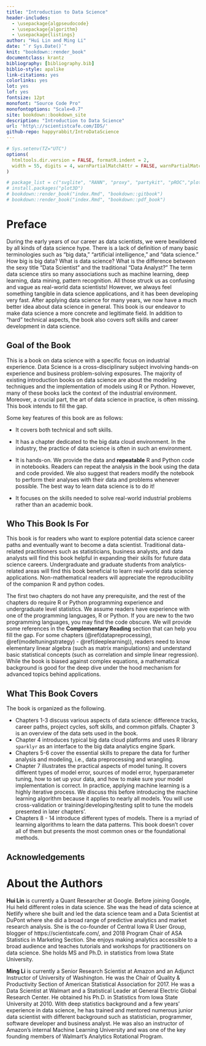 ```yaml
--- 
title: "Introduction to Data Science"
header-includes:
  - \usepackage{algpseudocode}
  - \usepackage{algorithm}
  - \usepackage{listings}
author: "Hui Lin and Ming Li"
date: "`r Sys.Date()`"
knit: "bookdown::render_book"
documentclass: krantz
bibliography: [bibliography.bib]
biblio-style: apalike
link-citations: yes
colorlinks: yes
lot: yes
lof: yes
fontsize: 12pt
monofont: "Source Code Pro"
monofontoptions: "Scale=0.7"
site: bookdown::bookdown_site
description: "Introduction to Data Science"
url: 'http\://scientistcafe.com/IDS/'
github-repo: happyrabbit/IntroDataScience
---
```


```r
# Sys.setenv(TZ="UTC")
options(
  htmltools.dir.version = FALSE, formatR.indent = 2,
  width = 55, digits = 4, warnPartialMatchAttr = FALSE, warnPartialMatchDollar = FALSE
)

# package_list = c("svglite", "RANN", "proxy", "partykit", "pROC","plot3D")
# install.packages("plot3D")
# bookdown::render_book("index.Rmd", "bookdown::gitbook")
# bookdown::render_book("index.Rmd", "bookdown::pdf_book")
```

# Preface{-}

During the early years of our career as data scientists, we were bewildered by all kinds of data science hype. There is a lack of definition of many basic terminologies such as "big data," "artificial intelligence," and "data science." How big is big data? What is data science? What is the difference between the sexy title "Data Scientist" and the traditional "Data Analyst?" The term data science stirs so many associations such as machine learning, deep learning, data mining, pattern recognition. All those struck us as confusing and vague as real-world data scientists! However, we always feel something tangible in data science applications, and it has been developing very fast. After applying data science for many years, we now have a much better idea about data science in general. This book is our endeavor to make data science a more concrete and legitimate field. In addition to "hard" technical aspects, the book also covers soft skills and career development in data science. 

## Goal of the Book {-}

This is a book on data science with a specific focus on industrial experience. Data Science is a cross-disciplinary subject involving hands-on experience and business problem-solving exposures. The majority of existing introduction books on data science are about the modeling techniques and the implementation of models using R or Python. However, many of these books lack the context of the industrial environment. Moreover, a crucial part, the art of data science in practice, is often missing. This book intends to fill the gap.

Some key features of this book are as follows:

- It covers both technical and soft skills.

- It has a chapter dedicated to the big data cloud environment. In the industry, the practice of data science is often in such an environment.

- It is hands-on. We provide the data and **repeatable** R and Python code in notebooks. Readers can repeat the analysis in the book using the data and code provided. We also suggest that readers modify the notebook to perform their analyses with their data and problems whenever possible. The best way to learn data science is to do it!

- It focuses on the skills needed to solve real-world industrial problems rather than an academic book.

## Who This Book Is For {-}

This book is for readers who want to explore potential data science career paths and eventually want to become a data scientist. Traditional data-related practitioners such as statisticians, business analysts, and data analysts will find this book helpful in expanding their skills for future data science careers. Undergraduate and graduate students from analytics-related areas will find this book beneficial to learn real-world data science applications. Non-mathematical readers will appreciate the reproducibility of the companion R and python codes. 

The first two chapters do not have any prerequisite, and the rest of the chapters do require R or Python programming experience and undergraduate level statistics. We assume readers have experience with one of the programming languages, R or Python. If you are new to the two programming languages, you may find the code obscure. We will provide some references in the **Complementary Reading** section that can help you fill the gap. For some chapters (\@ref(datapreprocessing), \@ref(modeltuningstrategy) - \@ref(deeplearning)), readers need to know elementary linear algebra (such as matrix manipulations) and understand basic statistical concepts (such as correlation and simple linear regression). While the book is biased against complex equations, a mathematical background is good for the deep dive under the hood mechanism for advanced topics behind applications. 

## What This Book Covers {-}

The book is organized as the following. 

- Chapters 1-3 discuss various aspects of data science: difference tracks, career paths, project cycles, soft skills, and common pitfalls. Chapter 3 is an overview of the data sets used in the book.
- Chapter 4 introduces typical big data cloud platforms and uses R library `sparklyr` \index{sparklyr} as an interface to the big data analytics engine Spark.
- Chapters 5-6 cover the essential skills to prepare the data for further analysis and modeling, i.e., data preprocessing and wrangling.
- Chapter 7 illustrates the practical aspects of model tuning. It covers different types of model error, sources of model error, hyperparameter tuning, how to set up your data, and how to make sure your model implementation is correct. In practice, applying machine learning is a highly iterative process. We discuss this before introducing the machine learning algorithm because it applies to nearly all models. You will use cross-validation or training/developing/testing split to tune the models presented in later chapters'. 
- Chapters 8 - 14 introduce different types of models. There is a myriad of learning algorithms to learn the data patterns. This book doesn't cover all of them but presents the most common ones or the foundational methods.  

## Acknowledgements  {-}

# About the Authors {-}

**Hui Lin** is currently a Quant Researcher at Google. Before joining Google, Hui held
different roles in data science. She was the head of data science at Netlify where she built
and led the data science team and a Data Scientist at DuPont where she did a broad range
of predictive analytics and market research analysis. She is the co-founder of Central
Iowa R User Group, blogger of https://scientistcafe.com/, and 2018 Program Chair of
ASA Statistics in Marketing Section. She enjoys making analytics accessible to a broad
audience and teaches tutorials and workshops for practitioners on data science. She holds
MS and Ph.D. in statistics from Iowa State University.

**Ming Li** is currently a Senior Research Scientist at Amazon and an Adjunct Instructor of University of Washington. He was the Chair of Quality & Productivity Section of American Statistical Association for 2017. He was a Data Scientist at Walmart and a Statistical Leader at General Electric Global Research Center. He obtained his Ph.D. in Statistics from Iowa State University at 2010. With deep statistics background and a few years’ experience in data science, he has trained and mentored numerous junior data scientist with different background such as statistician, programmer, software developer and business analyst. He was also an instructor of Amazon’s internal Machine Learning University and was one of the key founding members of Walmart’s Analytics Rotational Program.
